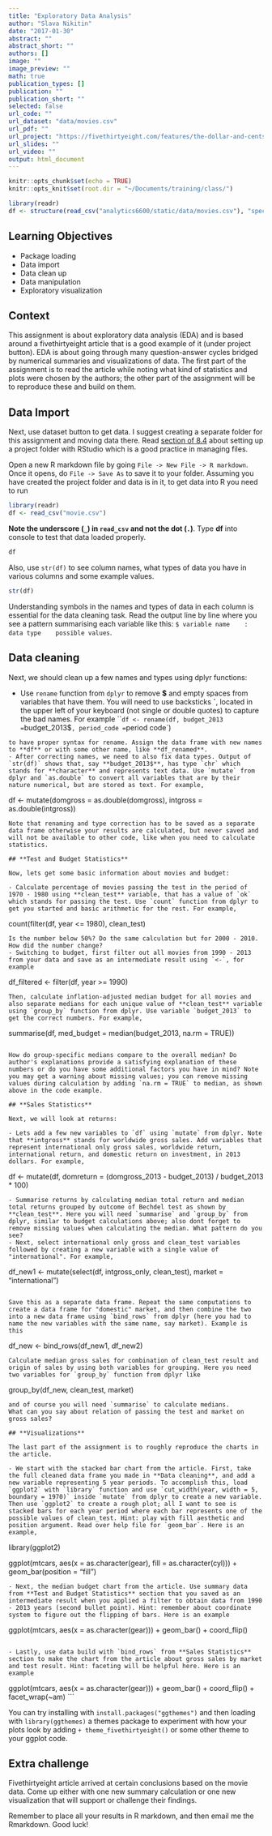 ```yaml
---
title: "Exploratory Data Analysis"
author: "Slava Nikitin"
date: "2017-01-30"
abstract: ""
abstract_short: ""
authors: []
image: ""
image_preview: ""
math: true
publication_types: []
publication: ""
publication_short: ""
selected: false
url_code: ""
url_dataset: "data/movies.csv"
url_pdf: ""
url_project: "https://fivethirtyeight.com/features/the-dollar-and-cents-case-against-hollywoods-exclusion-of-women/"
url_slides: ""
url_video: ""
output: html_document
---
```


```r
knitr::opts_chunk$set(echo = TRUE)
knitr::opts_knit$set(root.dir = "~/Documents/training/class/")
```

```r
library(readr)
df <- structure(read_csv("analytics6600/static/data/movies.csv"), "spec" = NULL)
```

## **Learning Objectives**
- Package loading
- Data import
- Data clean up
- Data manipulation
- Exploratory visualization

## **Context**
This assignment is about exploratory data analysis (EDA) and is based around a fivethirtyeight article that is a good example of it (under project button). EDA is about going through many question-answer cycles bridged by numerical summaries and visualizations of data. The first part of the assignment is to read the article while noting what kind of statistics and plots were chosen by the authors; the other part of the assignment will be to reproduce these and build on them.

## **Data Import**

Next, use dataset button to get data. I suggest creating a separate folder for this assignment and moving data there. Read [section of 8.4](http://r4ds.had.co.nz/workflow-projects.html) about setting up a project folder with RStudio which is a good practice in managing files.

Open a new R markdown file by going `File -> New File -> R markdown`. Once it opens, do `File -> Save As` to save it to your folder. Assuming you have created the project folder and data is in it, to get data into R you need to run

```r
library(readr)
df <- read_csv("movie.csv")
```

**Note the underscore (`_`) in `read_csv` and not the dot (`.`)**. Type **df** into console to test that data loaded properly.
```r
df
```

Also, use `str(df)` to see column names, what types of data you have in various columns and some example values.
```r
str(df)
```

Understanding symbols in the names and types of data in each column is essential for the data cleaning task. Read the output line by line where you see a pattern summarising each variable like this: `$ variable name    : data type    possible values`.

## **Data cleaning**

Next, we should clean up a few names and types using dplyr functions:

- Use `rename` function from `dplyr` to remove **\$** and empty spaces from variables that have them. You will need to use backsticks **\`**, located in the upper left of your keyboard (not single or double quotes) to capture the bad names. For example
```
df <- rename(df, budget_2013 = `budget_2013$`, period_code = `period code`)
```
to have proper syntax for rename. Assign the data frame with new names to **df** or with some other name, like **df_renamed**.
- After correcting names, we need to also fix data types. Output of `str(df)` shows that, say **budget_2013$**, has type `chr` which stands for **character** and represents text data. Use `mutate` from dplyr and `as.double` to convert all variables that are by their nature numerical, but are stored as text. For example,
```
df <- mutate(domgross = as.double(domgross), intgross = as.double(intgross))
```
Note that renaming and type correction has to be saved as a separate data frame otherwise your results are calculated, but never saved and will not be available to other code, like when you need to calculate statistics.

## **Test and Budget Statistics**

Now, lets get some basic information about movies and budget:

- Calculate percentage of movies passing the test in the period of 1970 - 1980 using **clean_test** variable, that has a value of `ok` which stands for passing the test. Use `count` function from dplyr to get you started and basic arithmetic for the rest. For example,
```
count(filter(df, year <= 1980), clean_test)
```
Is the number below 50%? Do the same calculation but for 2000 - 2010. How did the number change?
- Switching to budget, first filter out all movies from 1990 - 2013 from your data and save as an intermediate result using `<-`, for example
```
df_filtered <- filter(df, year >= 1990)
```
Then, calculate inflation-adjusted median budget for all movies and also separate medians for each unique value of **clean_test** variable using `group_by` function from dplyr. Use variable `budget_2013` to get the correct numbers. For example,
```
summarise(df, med_budget = median(budget_2013, na.rm = TRUE))
```

How do group-specific medians compare to the overall median? Do author's explanations provide a satisfying explanation of these numbers or do you have some additional factors you have in mind? Note you may get a warning about missing values; you can remove missing values during calculation by adding `na.rm = TRUE` to median, as shown above in the code example.

## **Sales Statistics**

Next, we will look at returns:

- Lets add a few new variables to `df` using `mutate` from dplyr. Note that **intgross** stands for worldwide gross sales. Add variables that represent international only gross sales, worldwide return, international return, and domestic return on investment, in 2013 dollars. For example,
```
df <- mutate(df, domreturn = (domgross_2013 - budget_2013) / budget_2013 * 100)
```
- Summarise returns by calculating median total return and median total returns grouped by outcome of Bechdel test as shown by **clean_test**. Here you will need `summarise` and `group_by` from dplyr, similar to budget calculations above; also dont forget to remove missing values when calculating the median. What pattern do you see?
- Next, select international only gross and clean_test variables followed by creating a new variable with a single value of "international". For example,
```
df_new1 <- mutate(select(df, intgross_only, clean_test), market = "international")
```

Save this as a separate data frame. Repeat the same computations to create a data frame for "domestic" market, and then combine the two into a new data frame using `bind_rows` from dplyr (here you had to name the new variables with the same name, say market). Example is this
```
df_new <- bind_rows(df_new1, df_new2)
```
Calculate median gross sales for combination of clean_test result and origin of sales by using both variables for grouping. Here you need two variables for `group_by` function from dplyr like
```
group_by(df_new, clean_test, market)
```,
and of course you will need `summarise` to calculate medians.
What can you say about relation of passing the test and market on gross sales?

## **Visualizations**

The last part of the assignment is to roughly reproduce the charts in the article.

- We start with the stacked bar chart from the article. First, take the full cleaned data frame you made in **Data cleaning**, and add a new variable representing 5 year periods. To accomplish this, load `ggplot2` with `library` function and use `cut_width(year, width = 5, boundary = 1970)` inside `mutate` from dplyr to create a new variable. Then use `ggplot2` to create a rough plot; all I want to see is stacked bars for each year period where each bar represents one of the possible values of clean_test. Hint: play with fill aesthetic and position argument. Read over help file for `geom_bar`. Here is an example,

```
library(ggplot2)

ggplot(mtcars, aes(x = as.character(gear), fill = as.character(cyl))) +   
  geom_bar(position = "fill")
```
- Next, the median budget chart from the article. Use summary data from **Test and Budget Statistics** section that you saved as an intermediate result when you applied a filter to obtain data from 1990 - 2013 years (second bullet point). Hint: remember about coordinate system to figure out the flipping of bars. Here is an example

```
ggplot(mtcars, aes(x = as.character(gear))) + 
  geom_bar() +
  coord_flip()
```

- Lastly, use data build with `bind_rows` from **Sales Statistics** section to make the chart from the article about gross sales by market and test result. Hint: faceting will be helpful here. Here is an example

```
ggplot(mtcars, aes(x = as.character(gear))) + 
  geom_bar() +
  coord_flip() +
  facet_wrap(~am) 
```

You can try installing with `install.packages("ggthemes")` and then loading with `library(ggthemes)` a themes package to experiment with how your plots look by adding `+ theme_fivethirtyeight()` or some other theme to your ggplot code.

## **Extra challenge**

Fivethirtyeight article arrived at certain conclusions based on the movie data. Come up either with one new summary calculation or one new visualization that will support or challenge their findings.

Remember to place all your results in R markdown, and then email me the Rmarkdown. Good luck!



